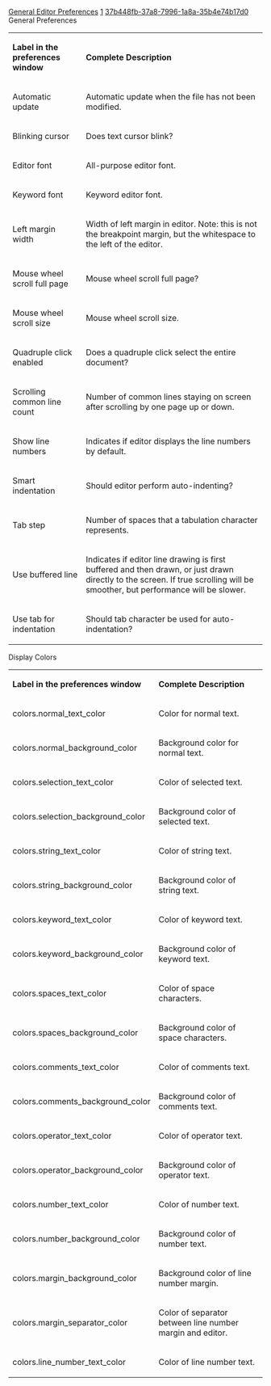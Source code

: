 [[Property:title|General Editor Preferences]]
[[Property:weight|1]]
[[Property:uuid|37b448fb-37a8-7996-1a8a-35b4e74b17d0]]
General Preferences
{| border="1" 
|- 
| '''Label in the preferences window'''
| '''Complete Description'''
|- 
| Automatic update
| Automatic update when the file has not been modified.
|- 
| Blinking cursor
| Does text cursor blink?
|- 
| Editor font
| All-purpose editor font.
|- 
| Keyword font
| Keyword editor font.
|- 
| Left margin width
| Width of left margin in editor. Note: this is not the breakpoint margin, but the whitespace to the left of the editor.
|- 
| Mouse wheel scroll full page
| Mouse wheel scroll full page?
|- 
| Mouse wheel scroll size
| Mouse wheel scroll size.
|- 
| Quadruple click enabled
| Does a quadruple click select the entire document?
|- 
| Scrolling common line count
| Number of common lines staying on screen after scrolling by one page up or down.
|- 
| Show line numbers
| Indicates if editor displays the line numbers by default.
|- 
| Smart indentation
| Should editor perform auto-indenting?
|- 
| Tab step
| Number of spaces that a tabulation character represents.
|- 
| Use buffered line
| Indicates if editor line drawing is first buffered and then drawn, or just drawn directly to the screen. If true scrolling will be smoother, but performance will be slower.
|- 
| Use tab for indentation
| Should tab character be used for auto-indentation?
|}

Display Colors
{| border="1" 
|- 
| '''Label in the preferences window'''
| '''Complete Description'''
|- 
| colors.normal_text_color
| Color for normal text.
|- 
| colors.normal_background_color
| Background color for normal text.
|- 
| colors.selection_text_color
| Color of selected text.
|- 
| colors.selection_background_color
| Background color of selected text.
|- 
| colors.string_text_color
| Color of string text.
|- 
| colors.string_background_color
| Background color of string text.
|- 
| colors.keyword_text_color
| Color of keyword text.
|- 
| colors.keyword_background_color
| Background color of keyword text.
|- 
| colors.spaces_text_color
| Color of space characters.
|- 
| colors.spaces_background_color
| Background color of space characters.
|- 
| colors.comments_text_color
| Color of comments text.
|- 
| colors.comments_background_color
| Background color of comments text.
|- 
| colors.operator_text_color
| Color of operator text.
|- 
| colors.operator_background_color
| Background color of operator text.
|- 
| colors.number_text_color
| Color of number text.
|- 
| colors.number_background_color
| Background color of number text.
|- 
| colors.margin_background_color
| Background color of line number margin.
|- 
| colors.margin_separator_color
| Color of separator between line number margin and editor.
|- 
| colors.line_number_text_color
| Color of line number text.
|}




